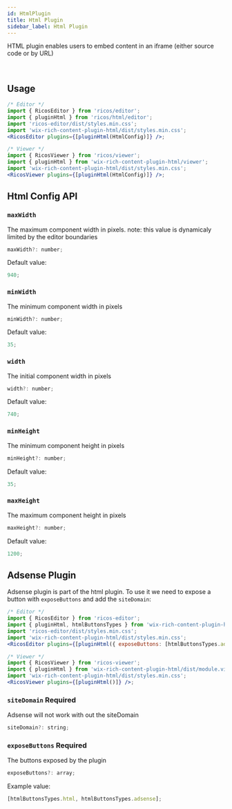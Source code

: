 ```yaml
---
id: HtmlPlugin
title: Html Plugin
sidebar_label: Html Plugin
---
```



HTML plugin enables users to embed content in an iframe (either source code or by URL)

<div className="card">
  <RicosEditorWithMobile
    content={createContent('Add an Html')}
    placeholder={'Type here!'}
    plugins={[pluginHtml()]}
  />
</div>
<br />

## Usage

```jsx
/* Editor */
import { RicosEditor } from 'ricos/editor';
import { pluginHtml } from 'ricos/html/editor';
import 'ricos-editor/dist/styles.min.css';
import 'wix-rich-content-plugin-html/dist/styles.min.css';
<RicosEditor plugins={[pluginHtml(HtmlConfig)]} />;

/* Viewer */
import { RicosViewer } from 'ricos/viewer';
import { pluginHtml } from 'wix-rich-content-plugin-html/viewer';
import 'wix-rich-content-plugin-html/dist/styles.min.css';
<RicosViewer plugins={[pluginHtml(HtmlConfig)]} />;
```

## Html Config API

### `maxWidth`

The maximum component width in pixels. note: this value is dynamicaly limited by the editor boundaries

```jsx
maxWidth?: number;
```

Default value:

```jsx
940;
```

### `minWidth`

The minimum component width in pixels

```jsx
minWidth?: number;
```

Default value:

```jsx
35;
```

### `width`

The initial component width in pixels

```jsx
width?: number;
```

Default value:

```jsx
740;
```

### `minHeight`

The minimum component height in pixels

```jsx
minHeight?: number;
```

Default value:

```jsx
35;
```

### `maxHeight`

The maximum component height in pixels

```jsx
maxHeight?: number;
```

Default value:

```jsx
1200;
```

## Adsense Plugin

Adsense plugin is part of the html plugin. To use it we need to expose a button with `exposeButtons` and add the `siteDomain`:

<div className="card">
  <RicosEditorWithMobile
    content={createContent('Add adsense')}
    placeholder={'Type here!'}
    plugins={[pluginHtml({ exposeButtons: ['adsense'], siteDomain: 'https://www.wix.com' })]}
  />
</div>

```jsx
/* Editor */
import { RicosEditor } from 'ricos-editor';
import { pluginHtml, htmlButtonsTypes } from 'wix-rich-content-plugin-html';
import 'ricos-editor/dist/styles.min.css';
import 'wix-rich-content-plugin-html/dist/styles.min.css';
<RicosEditor plugins={[pluginHtml({ exposeButtons: [htmlButtonsTypes.adsense], , siteDomain: 'https://dana.wixsite.com/mysite' })]} />;

/* Viewer */
import { RicosViewer } from 'ricos-viewer';
import { pluginHtml } from 'wix-rich-content-plugin-html/dist/module.viewer';
import 'wix-rich-content-plugin-html/dist/styles.min.css';
<RicosViewer plugins={[pluginHtml()]} />;
```

### `siteDomain` **Required**

Adsense will not work with out the siteDomain

```jsx
siteDomain?: string;
```

### `exposeButtons` **Required**

The buttons exposed by the plugin

```jsx
exposeButtons?: array;
```

Example value:

```jsx
[htmlButtonsTypes.html, htmlButtonsTypes.adsense];
```
<br />
